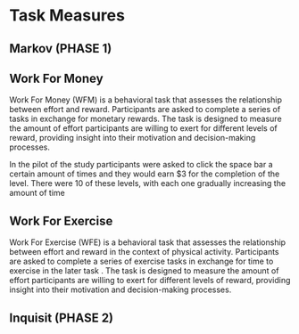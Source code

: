 # Task Measures

## Markov (PHASE 1)


## Work For Money

 Work For Money (WFM) is a behavioral task that assesses the relationship between effort and reward. Participants are asked to complete a series of tasks in exchange for monetary rewards. The task is designed to measure the amount of effort participants are willing to exert for different levels of reward, providing insight into their motivation and decision-making processes.
 
In the pilot of the study participants were asked to click the space bar a certain amount of times and they would earn $3 for the completion of the level. There were 10 of these levels, with each one gradually increasing the amount of time 

## Work For Exercise 
Work For Exercise (WFE) is a behavioral task that assesses the relationship between effort and reward in the context of physical activity. Participants are asked to complete a series of exercise tasks in exchange for time to exercise in the later task . The task is designed to measure the amount of effort participants are willing to exert for different levels of reward, providing insight into their motivation and decision-making processes.




## Inquisit (PHASE 2)


##


